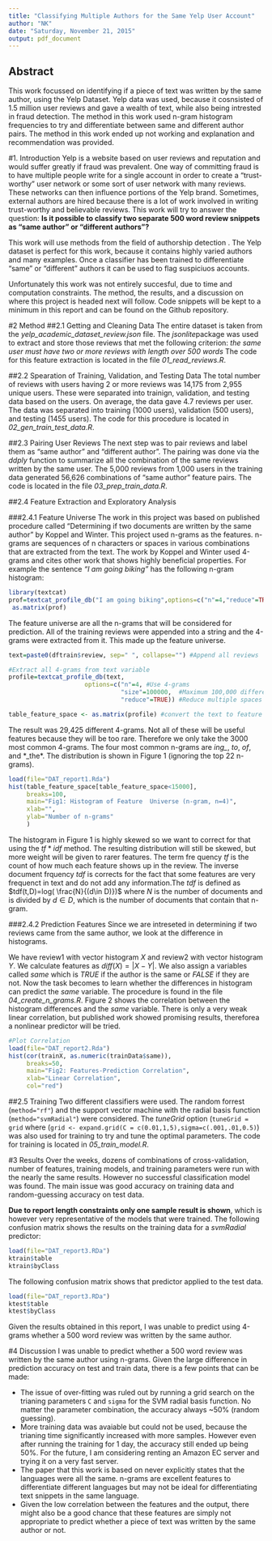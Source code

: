 ```yaml
---
title: "Classifying Multiple Authors for the Same Yelp User Account"
author: "NK"
date: "Saturday, November 21, 2015"
output: pdf_document
---
```


## Abstract
This work focussed on identifying if a piece of text was written by the same author, using the Yelp 
Dataset. Yelp data was used, because it cosnsisted of 1.5 million user reviews and gave a wealth of 
text, while also being intrested in fraud detection. The method in this work used n-gram histogram 
frequencies to try and differentiate between same and different author pairs. The method in this work 
ended up not working and explanation and recommendation was provided.


#1. Introduction
Yelp is a website based on user reviews and reputation and would suffer greatly if fraud was 
prevalent. One way of committing fraud is to have multiple people write for a single account in order 
to create a "trust-worthy" user network or some sort of user network with many reviews. These networks 
can then influence portions of the Yelp brand. Sometimes, external authors are hired because there is a lot of work involved in writing trust-worthy and believable reviews.
This work will try to answer the question: **Is it possible to classify two separate 500 word review snippets as "same author" or "different authors"?**

This work will use methods from the field of authorship detection . The Yelp dataset is perfect for 
this work, because it contains highly varied authors and many examples. Once a classifier has been 
trained to differentiate "same" or "different" authors it can be used to flag suspiciuos accounts.

Unfortunately this work was not entirely succesful, due to time and computation constraints. The 
method, the results, and a discussion on where this project is headed next will follow. Code snippets 
will be kept to a minimum in this report and can be found on the Github repository.

#2 Method
##2.1 Getting and Cleaning Data
The entire dataset is taken from the *yelp_academic_dataset_review.json* file. The *jsonlite*package 
was used to extract and store those reviews that met the following criterion: *the same user must have two or more reviews with length over 500 words* The code for this feature extraction is located in the file *01_read_reviews.R*.

##2.2 Spearation of Training, Validation, and Testing Data
The total number of reviews with users having 2 or more reviews was 14,175 from 2,955 unique users. These were separated into trainign, validation, and testing data based on the users. On average, the data gave 4.7 reviews per user. The data was separated into training (1000 users), validation (500 users), and testing (1455 users). The code for this procedure is located in *02_gen_train_test_data.R*.

##2.3 Pairing User Reviews
The next step was to pair reviews and label them as "same author" and "different author". The pairing was done via the *ddply* function to summarize all the combination of the same reviews written by the same user. The 5,000 reviews from 1,000 users in the training data generated 56,626 combinations of "same author" feature pairs. The code is located in the  file *03_prep_train_data.R*. 

##2.4 Feature Extraction and Exploratory Analysis

###2.4.1 Feature Universe
The work in this project was based on published procedure called "Determining if two documents are 
written by the same author" by Koppel and Winter. This project used n-grams as the features. n-grams 
are sequences of n characters or spaces in various combinations that are extracted from the text.  The 
work by Koppel and Winter used 4-grams and cites other work that shows highly beneficial properties. 
For example the sentence *"I am going biking"* has the following n-gram histogram:
```r
library(textcat)
prof=textcat_profile_db("I am going biking",options=c("n"=4,"reduce"=TRUE))
 as.matrix(prof)
```
The feature universe are all the n-grams that will be considered for prediction. All of the training reviews were appended into a string and the 4-grams were extracted from it. This made up the feature universe. 
```r
text=paste0(dftrain$review, sep=" ", collapse="") #Append all reviews

#Extract all 4-grams from text variable
profile=textcat_profile_db(text,
                     options=c("n"=4, #Use 4-grams 
                               "size"=100000,  #Maximum 100,000 different n-grams per
                               "reduce"=TRUE)) #Reduce multiple spaces to just one

table_feature_space <- as.matrix(profile) #convert the text to feature place

```
The result was 29,425 different 4-grams. Not all of these will be useful features because they will be too rare. Therefore we only take the 3000 most common 4-grams. The four most common n-grams are *ing_*, *_to_*, *_of_*, and *_the*. The distribution is shown in Figure 1 (ignoring the top 22 n-grams).

```r
load(file="DAT_report1.Rda")
hist(table_feature_space[table_feature_space<15000],
     breaks=100,
     main="Fig1: Histogram of Feature  Universe (n-gram, n=4)",
     xlab="",
     ylab="Number of n-grams"
     )
```
The histogram in Figure 1 is highly skewed so we want to correct for that using the $tf*idf$ method. The resulting distribution will still be skewed, but more weight will be given to rarer features. The term fre quency $tf$ is the count of how much each feature shows up in the review. The inverse document frquency $tdf$ is corrects for the fact that some features are very frequenct in text and do not add any information.The $tdf$ is defined as $tdf(t,D)=log( \frac{N}{(d\in D)})$ where $N$ is the number of documents and is divided by $d \in D$, which is the number of documents that contain that n-gram.

###2.4.2 Prediction Features
Since we are intreseted in determining if two reviews came from the same author, we look at the difference in histograms. 

We have review1 with vector histogram $X$ and review2 with vector histogram $Y$. We calculate  features as $diff(X)=|X-Y|$. We also assign a variables called *same* which is *TRUE* if the author is the same or *FALSE* if they are not. Now the task becomes to learn whether the differences in histogram can predict the *same* variable. The procedure is found in the file *04_create_n_grams.R*. Figure 2 shows the correlation between the histogram differences and the *same* variable. There is only a very weak linear correlation, but published work showed promising results, thereforea a nonlinear predictor will be tried.

```r
#Plot Correlation
load(file="DAT_report2.Rda")
hist(cor(trainX, as.numeric(trainData$same)),
     breaks=50,
     main="Fig2: Features-Prediction Correlation",
     xlab="Linear Correlation",
     col="red")

```



##2.5 Training
Two different classifiers were used. The random forrest (`method="rf"`) and the support vector machine with the radial basis function (`method="svmRadial"`)  were considered.
The *tuneGrid* option (`tuneGrid = grid` where (`grid <- expand.grid(C = c(0.01,1,5),sigma=c(.001,.01,0.5)`) was also used for training to try and tune the optimal parameters. The code for training is located in *05_train_model.R*.



#3 Results
Over the weeks, dozens of combinations of cross-validation, number of features, training models, and training parameters were run with the nearly the same results. However no successful classification model was found. The main issue was good accuracy on training data and random-guessing accuracy on test data.

**Due to report length constraints only one sample result is shown**, which is however very representative of the models that were trained. The following confusion matrix shows the results on the training data for a *svmRadial* predictor:
```r
load(file="DAT_report3.RDa")
ktrain$table
ktrain$byClass
```

The following confusion matrix shows that predictor applied to the test data.
```r
load(file="DAT_report3.RDa")
ktest$table
ktest$byClass
```

Given the results obtained in this report, I was unable to predict using 4-grams whether a 500 word review was written by the same author.


#4 Discussion
I was unable to predict whether a 500 word review was written by the same author using n-grams.
Given the large difference in prediction accuracy on test and train data, there is a few points that can be made:

* The issue of over-fitting was ruled out by running a grid search on the trianing parameters `C` and `sigma` for the SVM radial basis function. No matter the parameter combination, the accuracy always ~50% (random guessing).
* More training data was avaiable but could not be used, because the trianing time significantly increased with more samples. However even after running the training for 1 day, the accuracy still ended up being 50%. For the future, I am considering renting an Amazon EC server and trying it on a very fast server.
* The paper that this work is based on never explicitly states that the languages were all the same. n-grams are excellent features to differentiate different languages but may not be ideal for differentiating text snippets in the same language.
* Given the low correlation between the features and the output, there might also be a good chance that these features are simply not appropriate to predict whether a piece of text was written by the same author or not.

